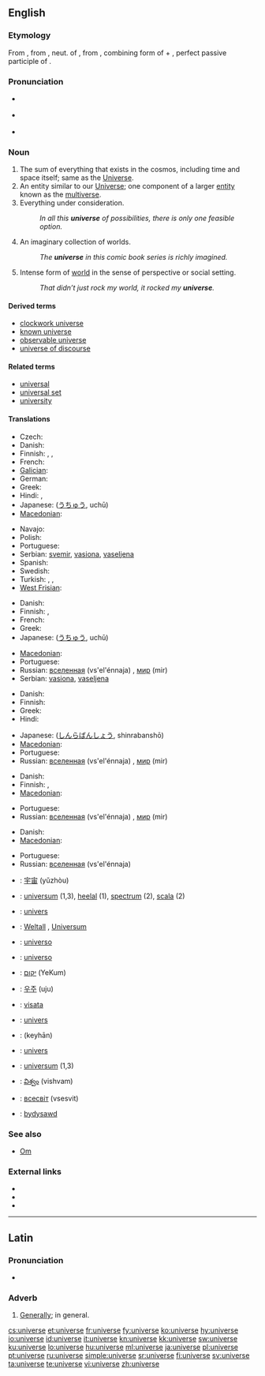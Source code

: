 {{also|Universe}}
==English==

===Etymology===
From {{etyl|fro}} {{term|univers}}, from {{etyl|la}} {{term|universum||all things, as a whole, the universe}}, neut. of {{term|universus||all together, whole, entire, collective, general, literally turned or combined into one}}, from {{term|uni-}}, combining form of {{term|unus||one}} + {{term|versus||turned}}, perfect passive participle of {{term|vertere||to turn}}.

===Pronunciation===
* {{a|UK}} {{IPA|/ˈjuːnɪˌvɜːs/}}
* {{a|US}} {{IPA|/ˈjunəˌvɝs/}}
* {{audio|en-us-universe.ogg|Audio (US)}}

===Noun===
{{en-noun}}

# The sum of everything that exists in the cosmos, including time and space itself; same as the [[Universe]].
# An entity similar to our [[Universe]]; one component of a larger [[entity]] known as the [[multiverse]].
# Everything under consideration.
#: ''In all this '''universe''' of possibilities, there is only one feasible option.''
# An imaginary collection of worlds.
#: ''The '''universe''' in this comic book series is richly imagined.''
# Intense form of [[world]] in the sense of perspective or social setting.
#: ''That didn’t just rock my world, it rocked my '''universe'''.''

====Derived terms====
* [[clockwork universe]]
* [[known universe]]
* [[observable universe]]
* [[universe of discourse]]

====Related terms====
* [[universal]]
* [[universal set]]
* [[university]]

====Translations====
{{trans-top|The Universe}}
* Czech: {{t+|cs|vesmír|m}}
* Danish: {{t-|da|univers|n}}
* Finnish: {{t+|fi|maailmankaikkeus}}, {{t+|fi|universumi}}, {{t+|fi|kosmos}}
* French: {{t+|fr|Univers|m}}
* [[Galician]]: {{t|gl|universo|m}}
* German: {{t+|de|Universum|n}}
* Greek: {{t|el|σύμπαν|n|tr=ímban}}
* Hindi: {{t|hi|अंतरिक्ष|xs=Hindi}},  {{t-|hi|ब्रह्माण्ड|xs=Hindi}}
* Japanese: {{Jpan|[[宇宙]]}} ([[うちゅう]], uchū)
* [[Macedonian]]: {{t-|mk|вселена|f|tr=vsélena}}
{{trans-mid}}
* Navajo: {{tø|nv|yágháhookáán}}
* Polish: {{t-|pl|wszechświat|m}}
* Portuguese: {{t+|pt|universo|m}}
* Serbian: [[svemir]], [[vasiona]], [[vaseljena]]
* Spanish: {{t+|es|universo|m}}
* Swedish: {{t+|sv|universum}}
* Turkish: {{t+|tr|uzay}}, {{t+|tr|evren}}, {{t+|tr|cihan|n}}
* [[West Frisian]]: {{t+|fy|hielal|xs=West Frisian}}
{{trans-bottom}}

{{trans-top|An entity similar to our Universe}}
* Danish: {{t-|da|univers|n}}
* Finnish: {{t+|fi|maailmankaikkeus}}, {{t+|fi|universumi}}
* French: {{t+|fr|univers|m}}
* Greek: {{t|el|σύμπαν|n|tr=símban}}
* Japanese: {{Jpan|[[宇宙]]}} ([[うちゅう]], uchū)
{{trans-mid}}
* [[Macedonian]]: {{t-|mk|вселена|f|tr=vsélena}}
* Portuguese: {{t+|pt|universo|m}}
* Russian: [[вселенная]] (vs'el'énnaja) {{f}}, [[мир]] (mir) {{m}}
* Serbian: [[vasiona]], [[vaseljena]]
{{trans-bottom}}

{{trans-top|Everything under consideration}}
* Danish: {{t-|da|univers|n}}
* Finnish: {{t+|fi|avaruus}}
* Greek: {{t|el|σύμπαν|n|tr=símban}}
* Hindi: {{t-|hi|ब्रह्माण्ड|xs=Hindi}}
{{trans-mid}}
* Japanese: {{Jpan|[[森羅万象]]}} ([[しんらばんしょう]], shinrabanshō)
* [[Macedonian]]: {{t-|mk|вселена|f|tr=vsélena}}
* Portuguese: {{t+|pt|universo|m}}
* Russian: [[вселенная]] (vs'el'énnaja) {{f}}, [[мир]] (mir) {{m}}
{{trans-bottom}}

{{trans-top|An imaginary collection of worlds}}
* Danish: {{t-|da|univers|n}}
* Finnish: {{t+|fi|maailma}}, {{t+|fi|maailma|alt=maailmat}}
* [[Macedonian]]: {{t-|mk|вселена|f|tr=vsélena}}
{{trans-mid}}
* Portuguese: {{t+|pt|universo|m}}
* Russian: [[вселенная]] (vs'el'énnaja) {{f}}, [[мир]] (mir) {{m}}
{{trans-bottom}}

{{trans-top|Intense form of world in the sense of perspective or social setting}}
* Danish: {{t-|da|univers|n}}
* [[Macedonian]]: {{t-|mk|вселена|f|tr=vsélena}}
{{trans-mid}}
* Portuguese: {{t+|pt|universo|m}}
* Russian: [[вселенная]] (vs'el'énnaja) {{f}}
{{trans-bottom}}

{{checktrans-top}}
* {{ttbc|Chinese}}: [[宇宙]] (yǔzhòu)
* {{ttbc|Dutch}}: [[universum]] {{n}} (1,3), [[heelal]] {{n}} (1), [[spectrum]] {{n}} (2), [[scala]] {{n}} (2)
* {{ttbc|French}}: [[univers]] {{m}}
* {{ttbc|German}}: [[Weltall]] {{n}}, [[Universum]] {{n}}
* {{ttbc|Interlingua}}: [[universo#Interlingua|universo]]
* {{ttbc|Italian}}: [[universo#Italian|universo]] {{m}}
* {{ttbc|Hebrew}}: [[יקום]] (YeKum)
{{checktrans-mid}}
* {{ttbc|Korean}}: [[우주]] (uju)
* {{ttbc|Lithuanian}}: [[visata]] {{f}}
* {{ttbc|Maltese}}: [[univers]] {{m}}
* {{ttbc|Persian}}: {{fa-Arab|[[کیهان]]}} (keyhān)
* {{ttbc|Romanian}}: [[univers]] {{n}}
* {{ttbc|Swedish}}: [[universum]] {{n}} (1,3)
* {{ttbc|Telugu}}: [[విశ్వం]] (vishvam)
* {{ttbc|Ukrainian}}: [[всесвіт]] (vsesvit) {{m}}
* {{ttbc|Welsh}}: [[bydysawd]]
{{checktrans-bottom}}

===See also===
* [[Om]]

===External links===
{{sister|disambig}}
* {{pedia|universe}}
* {{pedia|universe (economics)}}
* {{pedia|universe (mathematics)}}

----

==Latin==

===Pronunciation===
* {{IPA|/uː.nɪˈwɛːr.seː/|lang=la}}

===Adverb===
{{la-adv|ūniversē||-}}

# [[generally|Generally]]; in general.

[[cs:universe]]
[[et:universe]]
[[fr:universe]]
[[fy:universe]]
[[ko:universe]]
[[hy:universe]]
[[io:universe]]
[[id:universe]]
[[it:universe]]
[[kn:universe]]
[[kk:universe]]
[[sw:universe]]
[[ku:universe]]
[[lo:universe]]
[[hu:universe]]
[[ml:universe]]
[[ja:universe]]
[[pl:universe]]
[[pt:universe]]
[[ru:universe]]
[[simple:universe]]
[[sr:universe]]
[[fi:universe]]
[[sv:universe]]
[[ta:universe]]
[[te:universe]]
[[vi:universe]]
[[zh:universe]]